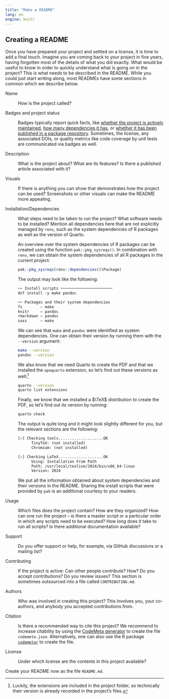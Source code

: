 ```yaml
---
title: "Make a README"
lang: en
engine: knitr
---
```


## Creating a README

Once you have prepared your project and settled on a license, it is time to add a final touch. Imagine you are coming back to your project in five years, having forgotten most of the details of what you did exactly. What would be useful to know in order to quickly understand what is going on in the project? This is what needs to be described in the README. While you could just start writing along, most READMEs have some sections in common which we describe below.

Name

:   How is the project called?

Badges and project status

:   Badges typically report quick facts, like [whether the project is actively maintained](https://www.repostatus.org/), [how many dependencies it has](https://tinyverse.netlify.app/), or [whether it has been published in a package repository](https://www.r-pkg.org/services#badges). Sometimes, the license, any associated DOIs, or quality metrics like code coverage by unit tests are communicated via badges as well.

Description

:   What is the project about? What are its features? Is there a published article associated with it?

Visuals

:   If there is anything you can show that demonstrates how the project can be used? Screenshots or other visuals can make the README more appealing.

Installation/Dependencies

:   What steps need to be taken to run the project? What software needs to be installed? Mention all dependencies here that are not explicitly managed by `renv`, such as the system dependencies of R packages as well as the version of Quarto.

    An overview over the system dependencies of R packages can be created using the function `pak::pkg_sysreqs()`. In combination with `renv`, we can obtain the system dependencies of all R packages in the current project:
    
    ```.r
    pak::pkg_sysreqs(renv::dependencies()$Package)
    ```
    
    The output may look like the following:
    
    ```txt
    ── Install scripts ─────────────────────── 
    dnf install -y make pandoc
    
    ── Packages and their system dependencies 
    fs        – make
    knitr     – pandoc
    rmarkdown – pandoc
    sass      – make
    ```
    
    We can see that `make` and `pandoc` were identified as system dependencies. One can obtain their version by running them with the `--version` argument:
    
    ```.bash
    make --version
    pandoc --version
    ```

    We also know that we need Quarto to create the PDF and that we installed the `apaquarto` extension, so let's find out these versions as well:^[Luckily, the extensions are included in the project folder, so technically their version is already recorded in the project's files.]
    
    ```.bash
    quarto --version
    quarto list extensions
    ```
    
    Finally, we know that we installed a $\TeX$ distribution to create the PDF, so let's find out its version by running:
    
    ```.bash
    quarto check
    ```
    
    The output is quite long and it might look slightly different for you, but the relevant sections are the following:
    
    ```txt
    [✓] Checking tools....................OK
          TinyTeX: (not installed)
          Chromium: (not installed)
    
    [✓] Checking LaTeX....................OK
          Using: Installation From Path
          Path: /usr/local/texlive/2024/bin/x86_64-linux
          Version: 2024
    ```
    
    We put all the information obtained about system dependencies and their versions in the README. Sharing the install scripts that were provided by `pak` is an additional courtesy to your readers.

Usage

:   Which files does the project contain? How are they organized? How can one run the project -- is there a master script or a particular order in which any scripts need to be executed? How long does it take to run all scripts? Is there additional documentation available?

Support

:   Do you offer support or help, for example, via GitHub discussions or a mailing list?

Contributing

:   If the project is active: Can other people contribute? How? Do you accept contributions? Do you review issues? This section is sometimes outsourced into a file called `CONTRIBUTING.md`.

Authors

:   Who was involved in creating this project? This involves you, your co-authors, and anybody you accepted contributions from.

Citation

:   Is there a recommended way to cite this project? We recommend to increase citability by using the [CodeMeta generator](https://codemeta.github.io/codemeta-generator/) to create the file `codemeta.json`. Alternatively, one can also use the R package [`codemetar`](https://docs.ropensci.org/codemetar/) to create the file.

License

:   Under which license are the contents in this project available?

Create your README now as the file `README.md`.

